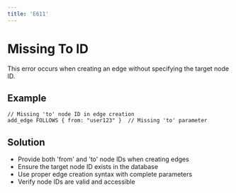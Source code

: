 ```yaml
---
title: 'E611'
---
```


# Missing To ID

This error occurs when creating an edge without specifying the target node ID.

## Example

```hql
// Missing 'to' node ID in edge creation
add_edge FOLLOWS { from: "user123" }  // Missing 'to' parameter
```

## Solution

- Provide both 'from' and 'to' node IDs when creating edges
- Ensure the target node ID exists in the database
- Use proper edge creation syntax with complete parameters
- Verify node IDs are valid and accessible 